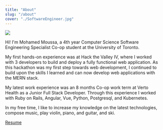 ```yaml
---
title: "About"
slug: "/about"
cover: "./SoftwareEngineer.jpg"
---
```


![](./AtMontrealBiosphere.jpg)

Hi! I'm Mohamed Moussa, a 4th year Computer Science Software Engineering Specialist Co-op student at the University of Toronto.

My first hands-on experience was at Hack the Valley IV, where I worked with 3 developers to build and deploy a fully functional web application.
As this hackathon was my first step towards web development,
I continued to build upon the skills I learned and can now develop web applications with the MERN stack.

My latest work experience was an 8 months Co-op work term at Verto Health as a Junior Full Stack Developer.
Through this experience I worked with Ruby on Rails, Angular, Vue, Python, Postgresql, and Kubernetes.

In my free time, I like to increase my knowledge on the latest technologies, compose music, play violin, piano, and guitar, and ski.

[Resume](https://drive.google.com/file/d/1gBQY2MkYgSlCBmFYBClA2zcEqJO_Y7bB/view?usp=sharing)
